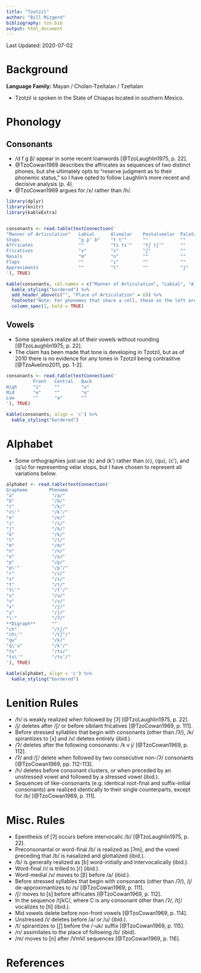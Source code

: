 ```yaml
---
title: "Tzotzil"
author: "Bill Mizgerd"
bibliography: tzo.bib
output: html_document
---
```


Last Updated: 2020-07-02

# Background

**Language Family:** Mayan / Cholan-Tzeltalan / Tzeltalan

* Tzotzil is spoken in the State of Chiapas located in southern Mexico.

# Phonology

## Consonants

* /d f ɡ β/ appear in some recent loanwords [@TzoLaughlin1975, p. 22].
* @TzoCowan1969 describes the affricates as sequences of two distinct phones, but she ultimately opts to "reserve judgment as to their phonemic status," so I have opted to follow Laughlin's more recent and decisive analysis (p. 4).
* @TzoCowan1969 argues for /x/ rather than /h/.

```r

library(dplyr)
library(knitr)
library(kableExtra)


consonants <- read.table(textConnection('
"Manner of Articulation"   Labial      Alveolar    Postalveolar  Palatal  Velar    Glottal
Stops                      "p pʼ b"    "t tʼ"      ""            ""       "k kʼ"   "ʔ"
Affricates                 ""          "ts tsʼ"    "tʃ tʃʼ"      ""       ""       ""
Fricatives                 "v"         "s"         "ʃ"           ""       ""       "h"
Nasals                     "m"         "n"         ""            ""       ""       ""
Flaps                      ""          "ɾ"         ""            ""       ""       ""
Approximants               ""          "l"         ""            "j"      ""       ""
'), TRUE)

kable(consonants, col.names = c("Manner of Articulation", "Labial", "Alveolar", "Postalveolar", "Palatal", "Velar", "Glottal"), align = 'c') %>%
  kable_styling("bordered") %>%
  add_header_above(c("", "Place of Articulation" = 6)) %>%
  footnote("Note: For phonemes that share a cell, those on the left are plain and those on the right are ejective. The labial stops are ordered voiceless, ejective, and voiced.", general_title = "") %>%
  column_spec(1, bold = TRUE)
```

## Vowels

* Some speakers realize all of their vowels without rounding [@TzoLaughlin1975, p. 22].
* The claim has been made that tone is developing in Tzotzil, but as of 2010 there is no evidence for any tones in Tzotzil being contrastive [@TzoAvelino2011, pp. 1-2].

```r
consonants <- read.table(textConnection('
          Front   Central   Back
High      "i"     ""        "u"
Mid       "e"     ""        "o"
Low       ""      "a"       ""
'), TRUE)

kable(consonants, align = 'c') %>%
  kable_styling("bordered")
```

# Alphabet

* Some orthographies just use ⟨k⟩ and ⟨k'⟩ rather than ⟨c⟩, ⟨qu⟩, ⟨c'⟩, and ⟨q'u⟩ for representing velar stops, but I have chosen to represent all variations below.

```r

alphabet <- read.table(textConnection('
Grapheme        Phoneme
"a"              "/a/"  
"b"              "/b/"  
"c"              "/k/"  
"c\'"            "/kʼ/"   
"e"              "/e/"  
"i"              "/i/"  
"j"              "/h/"
"k"              "/k/" 
"l"              "/l/"  
"m"              "/m/"  
"n"              "/n/"  
"o"              "/o/"  
"p"              "/p/"  
"p\'"            "/pʼ/"  
"r"              "/ɾ/"  
"s"              "/s/"  
"t"              "/t/"  
"t\'"            "/tʼ/"   
"u"              "/u/"  
"v"              "/v/"  
"x"              "/ʃ/"  
"y"              "/j/"  
"\'"             "/ʔ/"
**Digraph**      ""
"ch"             "/tʃ/"  
"ch\'"           "/tʃʼ/"
"qu"             "/k/"  
"q\'u"           "/kʼ/"  
"ts"             "/ts/"  
"ts\'"           "/tsʼ/"
'), TRUE)

kable(alphabet, align = 'c') %>%
  kable_styling("bordered")
```   

# Lenition Rules

* /h/ is weakly realized when followed by [ʔ] [@TzoLaughlin1975, p. 22].
* /j/ deletes after /ʃ/ or before sibilant fricatives [@TzoCowan1969, p. 111].
* Before stressed syllables that begin with consonants (other than /ʔ/), /k/ spirantizes to [x] and /v/ deletes entirely (ibid.).
* /ʔ/ deletes after the following consonants: /k v j/ [@TzoCowan1969, p. 112].
* /ʔ/ and /ʃ/ delete when followed by two consecutive non-/ʔ/ consonants [@TzoCowan1969, pp. 112-113].
* /h/ deletes before consonant clusters, or when preceded by an unstressed vowel and followed by a stressed vowel (ibid.).
* Sequences of like-consonants (e.g. identical root-final and suffix-initial consonants) are realized identically to their single counterparts, except for /b/ [@TzoCowan1969, p. 111].

# Misc. Rules

* Epenthesis of [ʔ] occurs before intervocalic /b/ [@TzoLaughlin1975, p. 22].
* Preconsonantal or word-final /b/ is realized as [ʔm], and the vowel preceding that /b/ is nasalized and glottalized (ibid.).
* /b/ is generally realized as [ɓ] word-initially and intervocalically (ibid.).
* Word-final /ɾ/ is trilled to [r] (ibid.).
* Word-medial /v/ moves to [β] before /a/ (ibid.).
* Before stressed syllables that begin with consonants (other than /ʔ/), /j/ de-approximantizes to /s/ [@TzoCowan1969, p. 111].
* /ʃ/ moves to [s] before affricates [@TzoCowan1969, p. 112].
* In the sequence /tʃkC/, where C is any consonant other than /ʔ/, /tʃ/ vocalizes to [ti] (ibid.).
* Mid vowels delete before non-front vowels [@TzoCowan1969, p. 114].
* Unstressed /i/ deletes before /a/ or /u/ (ibid.).
* /t/ spirantizes to [ʃ] before the /-uk/ suffix [@TzoCowan1969, p. 115].
* /n/ assimilates to the place of following /b/ (ibid).
* /m/ moves to [n] after /VmV/ sequences [@TzoCowan1969, p. 116].

# References
